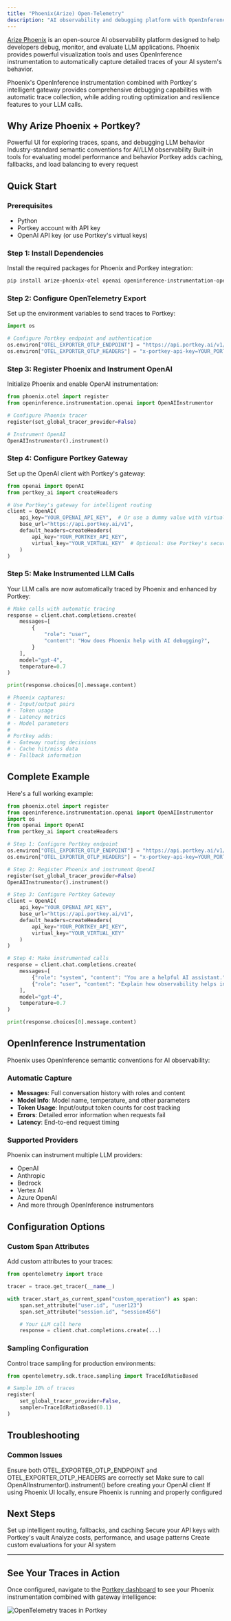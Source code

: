 ```yaml
---
title: "Phoenix(Arize) Open-Telemetry"
description: "AI observability and debugging platform with OpenInference instrumentation and intelligent gateway routing"
---
```


[Arize Phoenix](https://phoenix.arize.com/) is an open-source AI observability platform designed to help developers debug, monitor, and evaluate LLM applications. Phoenix provides powerful visualization tools and uses OpenInference instrumentation to automatically capture detailed traces of your AI system's behavior.

<Info>
Phoenix's OpenInference instrumentation combined with Portkey's intelligent gateway provides comprehensive debugging capabilities with automatic trace collection, while adding routing optimization and resilience features to your LLM calls.
</Info>

## Why Arize Phoenix + Portkey?

<CardGroup cols={2}>
<Card title="Visual Debugging" icon="magnifying-glass">
Powerful UI for exploring traces, spans, and debugging LLM behavior
</Card>
<Card title="OpenInference Standard" icon="code-branch">
Industry-standard semantic conventions for AI/LLM observability
</Card>
<Card title="Evaluation Tools" icon="chart-column">
Built-in tools for evaluating model performance and behavior
</Card>
<Card title="Gateway Intelligence" icon="brain">
Portkey adds caching, fallbacks, and load balancing to every request
</Card>
</CardGroup>

## Quick Start

### Prerequisites

- Python
- Portkey account with API key
- OpenAI API key (or use Portkey's virtual keys)

### Step 1: Install Dependencies

Install the required packages for Phoenix and Portkey integration:

```bash
pip install arize-phoenix-otel openai openinference-instrumentation-openai portkey-ai
```

### Step 2: Configure OpenTelemetry Export

Set up the environment variables to send traces to Portkey:

```python
import os

# Configure Portkey endpoint and authentication
os.environ["OTEL_EXPORTER_OTLP_ENDPOINT"] = "https://api.portkey.ai/v1/logs/otel"
os.environ["OTEL_EXPORTER_OTLP_HEADERS"] = "x-portkey-api-key=YOUR_PORTKEY_API_KEY"
```

### Step 3: Register Phoenix and Instrument OpenAI

Initialize Phoenix and enable OpenAI instrumentation:

```python
from phoenix.otel import register
from openinference.instrumentation.openai import OpenAIInstrumentor

# Configure Phoenix tracer
register(set_global_tracer_provider=False)

# Instrument OpenAI
OpenAIInstrumentor().instrument()
```

### Step 4: Configure Portkey Gateway

Set up the OpenAI client with Portkey's gateway:

```python
from openai import OpenAI
from portkey_ai import createHeaders

# Use Portkey's gateway for intelligent routing
client = OpenAI(
    api_key="YOUR_OPENAI_API_KEY",  # Or use a dummy value with virtual keys
    base_url="https://api.portkey.ai/v1",
    default_headers=createHeaders(
        api_key="YOUR_PORTKEY_API_KEY",
        virtual_key="YOUR_VIRTUAL_KEY"  # Optional: Use Portkey's secure key management
    )
)
```

### Step 5: Make Instrumented LLM Calls

Your LLM calls are now automatically traced by Phoenix and enhanced by Portkey:

```python
# Make calls with automatic tracing
response = client.chat.completions.create(
    messages=[
        {
            "role": "user",
            "content": "How does Phoenix help with AI debugging?",
        }
    ],
    model="gpt-4",
    temperature=0.7
)

print(response.choices[0].message.content)

# Phoenix captures:
# - Input/output pairs
# - Token usage
# - Latency metrics
# - Model parameters
#
# Portkey adds:
# - Gateway routing decisions
# - Cache hit/miss data
# - Fallback information
```

## Complete Example

Here's a full working example:

```python
from phoenix.otel import register
from openinference.instrumentation.openai import OpenAIInstrumentor
import os
from openai import OpenAI
from portkey_ai import createHeaders

# Step 1: Configure Portkey endpoint
os.environ["OTEL_EXPORTER_OTLP_ENDPOINT"] = "https://api.portkey.ai/v1/logs/otel"
os.environ["OTEL_EXPORTER_OTLP_HEADERS"] = "x-portkey-api-key=YOUR_PORTKEY_API_KEY"

# Step 2: Register Phoenix and instrument OpenAI
register(set_global_tracer_provider=False)
OpenAIInstrumentor().instrument()

# Step 3: Configure Portkey Gateway
client = OpenAI(
    api_key="YOUR_OPENAI_API_KEY",
    base_url="https://api.portkey.ai/v1",
    default_headers=createHeaders(
        api_key="YOUR_PORTKEY_API_KEY",
        virtual_key="YOUR_VIRTUAL_KEY"
    )
)

# Step 4: Make instrumented calls
response = client.chat.completions.create(
    messages=[
        {"role": "system", "content": "You are a helpful AI assistant."},
        {"role": "user", "content": "Explain how observability helps in production AI systems"}
    ],
    model="gpt-4",
    temperature=0.7
)

print(response.choices[0].message.content)
```

## OpenInference Instrumentation

Phoenix uses OpenInference semantic conventions for AI observability:

### Automatic Capture
- **Messages**: Full conversation history with roles and content
- **Model Info**: Model name, temperature, and other parameters
- **Token Usage**: Input/output token counts for cost tracking
- **Errors**: Detailed error information when requests fail
- **Latency**: End-to-end request timing

### Supported Providers
Phoenix can instrument multiple LLM providers:
- OpenAI
- Anthropic
- Bedrock
- Vertex AI
- Azure OpenAI
- And more through OpenInference instrumentors

## Configuration Options

### Custom Span Attributes

Add custom attributes to your traces:

```python
from opentelemetry import trace

tracer = trace.get_tracer(__name__)

with tracer.start_as_current_span("custom_operation") as span:
    span.set_attribute("user.id", "user123")
    span.set_attribute("session.id", "session456")

    # Your LLM call here
    response = client.chat.completions.create(...)
```

### Sampling Configuration

Control trace sampling for production environments:

```python
from opentelemetry.sdk.trace.sampling import TraceIdRatioBased

# Sample 10% of traces
register(
    set_global_tracer_provider=False,
    sampler=TraceIdRatioBased(0.1)
)
```

## Troubleshooting

### Common Issues

<AccordionGroup>
<Accordion title="Traces not appearing in Portkey">
Ensure both OTEL_EXPORTER_OTLP_ENDPOINT and OTEL_EXPORTER_OTLP_HEADERS are correctly set
</Accordion>
<Accordion title="Missing instrumentation data">
Make sure to call OpenAIInstrumentor().instrument() before creating your OpenAI client
</Accordion>
<Accordion title="Phoenix UI not showing traces">
If using Phoenix UI locally, ensure Phoenix is running and properly configured
</Accordion>
</AccordionGroup>

## Next Steps

<CardGroup cols={2}>
<Card title="Configure Gateway" icon="gear" href="/product/ai-gateway/configs">
Set up intelligent routing, fallbacks, and caching
</Card>
<Card title="Explore Virtual Keys" icon="key" href="/product/ai-gateway/virtual-keys">
Secure your API keys with Portkey's vault
</Card>
<Card title="View Analytics" icon="chart-line" href="/product/observability/analytics">
Analyze costs, performance, and usage patterns
</Card>
<Card title="Set Up Evaluations" icon="clipboard-check" href="/product/observability/evaluations">
Create custom evaluations for your AI system
</Card>
</CardGroup>

---

## See Your Traces in Action

Once configured, navigate to the [Portkey dashboard](https://app.portkey.ai/logs) to see your Phoenix instrumentation combined with gateway intelligence:

<Frame>
  <img src="/images/product/opentelemetry.png" alt="OpenTelemetry traces in Portkey" />
</Frame>
